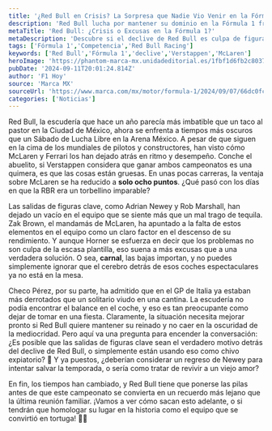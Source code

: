 ```yaml
---
title: '¿Red Bull en Crisis? La Sorpresa que Nadie Vio Venir en la Fórmula 1'
description: 'Red Bull lucha por mantener su dominio en la Fórmula 1 frente al crecimiento de McLaren y Ferrari, mientras se preguntan si las salidas clave han afectado su desempeño.'
metaTitle: 'Red Bull: ¿Crisis o Excusas en la Fórmula 1?'
metaDescription: 'Descubre si el declive de Red Bull es culpa de figuras clave que se fueron o simplemente excusas. ¡Análisis imperdible!'
tags: ['Fórmula 1','Competencia','Red Bull Racing']
keywords: ['Red Bull','Fórmula 1','declive','Verstappen','McLaren']
heroImage: 'https://phantom-marca-mx.unidadeditorial.es/1fbf1d6fb2c80379e27e2fcde0e641f1/resize/600/mx/assets/multimedia/imagenes/2024/09/07/17256992847683.jpg'
pubDate: '2024-09-11T20:01:24.814Z'
author: 'F1 Hoy'
source: 'Marca MX'
sourceUrl: 'https://www.marca.com/mx/motor/formula-1/2024/09/07/66dc0fc846163fd69f8b4598.html'
categories: ['Noticias']
---
```

Red Bull, la escudería que hace un año parecía más imbatible que un taco al pastor en la Ciudad de México, ahora se enfrenta a tiempos más oscuros que un Sábado de Lucha Libre en la Arena México. A pesar de que siguen en la cima de los mundiales de pilotos y constructores, han visto cómo McLaren y Ferrari los han dejado atrás en ritmo y desempeño. Conche el abuelito, si Verstappen considera que ganar ambos campeonatos es una quimera, es que las cosas están gruesas. En unas pocas carreras, la ventaja sobre McLaren se ha reducido a **solo ocho puntos**. ¿Qué pasó con los días en que la RBR era un torbellino imparable?

Las salidas de figuras clave, como Adrian Newey y Rob Marshall, han dejado un vacío en el equipo que se siente más que un mal trago de tequila. Zak Brown, el mandamás de McLaren, ha apuntado a la falta de estos elementos en el equipo como un claro factor en el descenso de su rendimiento. Y aunque Horner se esfuerza en decir que los problemas no son culpa de la escasa plantilla, eso suena a más excusas que a una verdadera solución. O sea, **carnal**, las bajas importan, y no puedes simplemente ignorar que el cerebro detrás de esos coches espectaculares ya no está en la mesa.

Checo Pérez, por su parte, ha admitido que en el GP de Italia ya estaban más derrotados que un solitario viudo en una cantina. La escudería no podía encontrar el balance en el coche, y eso es tan preocupante como dejar de tomar en una fiesta. Claramente, la situación necesita mejorar pronto si Red Bull quiere mantener su reinado y no caer en la oscuridad de la mediocridad. Pero aquí va una pregunta para encender la conversación: ¿Es posible que las salidas de figuras clave sean el verdadero motivo detrás del declive de Red Bull, o simplemente están usando eso como chivo expiatorio? 🤔 Y ya puestos, ¿deberían considerar un regreso de Newey para intentar salvar la temporada, o sería como tratar de revivir a un viejo amor? 

En fin, los tiempos han cambiado, y Red Bull tiene que ponerse las pilas antes de que este campeonato se convierta en un recuerdo más lejano que la última reunión familiar. ¡Vamos a ver cómo sacan esto adelante, o si tendrán que homologar su lugar en la historia como el equipo que se convirtió en tortuga! 🐢💨


